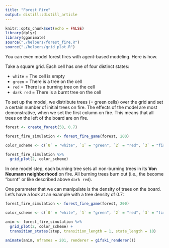 ```yaml
---
title: "Forest Fire"
output: distill::distill_article
---
```


```r
knitr::opts_chunk$set(echo = FALSE)
library(dplyr)
library(gganimate)
source("./helpers/forest_fire.R")
source("./helpers/grid_plot.R")
```


You can even model forest fires with agent-based modeling.
Here is how.

Take a square grid.
Each cell has one of four distinct states:

* `white` = The cell is empty
* `green` = There is a tree on the cell
* `red` = There is a burning tree on the cell
* `dark red` = There is a burnt tree on the cell

To set up the model, we distribute trees (= green cells) over the grid and set a certain number of initial trees on fire.
The effects of the model are most demonstrative, when we set the first column on fire.
This means that all trees on the left of the board are on fire.

```r
forest <- create_forest(50, 0.7)

forest_fire_simulation <- forest_fire_game(forest, 200)

color_scheme <- c(`0` = "white", `1` = "green", `2` = "red", `3` = "firebrick")

forest_fire_simulation %>% 
  grid_plot(2, color_scheme)
```


In one model step, each burning tree sets all non-burning trees in its **Von Neumann neighborhood** on fire.
All burning trees burn out (i.e., the become "burnt" or like described above `dark red`).

One parameter that we can manipulate is the density of trees on the board.
Let's have a look at an example with a tree density of 0.7:

```r
forest_fire_simulation <- forest_fire_game(forest, 200)

color_scheme <- c(`0` = "white", `1` = "green", `2` = "red", `3` = "firebrick")

anim <- forest_fire_simulation %>% 
  grid_plot(2, color_scheme) +
  transition_states(step, transition_length = 1, state_length = 10)

animate(anim, nframes = 201, renderer = gifski_renderer())
```






























